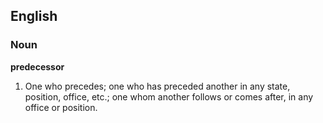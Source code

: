 ==English==

===Noun===

'''predecessor'''

#One who precedes; one who has preceded another in any state, position, office, etc.; one whom another follows or comes after, in any office or position.